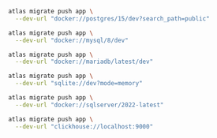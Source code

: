 
<Tabs>
<TabItem value="postgres" label="PostgreSQL">

```bash
atlas migrate push app \
  --dev-url "docker://postgres/15/dev?search_path=public"
```

</TabItem>
<TabItem value="mysql" label="MySQL">

```bash
atlas migrate push app \
  --dev-url "docker://mysql/8/dev"
```

</TabItem>
<TabItem value="maria" label="MariaDB">

```bash
atlas migrate push app \
  --dev-url "docker://mariadb/latest/dev"
```

</TabItem>
<TabItem value="sqlite" label="SQLite">

```bash
atlas migrate push app \
  --dev-url "sqlite://dev?mode=memory"
```

</TabItem>
<TabItem value="sqlserver" label="SQL Server">

```bash
atlas migrate push app \
  --dev-url "docker://sqlserver/2022-latest"
```

</TabItem>
<TabItem value="clickhouse" label="ClickHouse">

```bash
atlas migrate push app \
  --dev-url "clickhouse://localhost:9000"
```

</TabItem>
</Tabs>